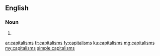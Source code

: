 ==English==

===Noun===
{{head|en}}
# {{plural of|capitalism}}

[[ar:capitalisms]]
[[fr:capitalisms]]
[[fy:capitalisms]]
[[ku:capitalisms]]
[[mg:capitalisms]]
[[my:capitalisms]]
[[simple:capitalisms]]